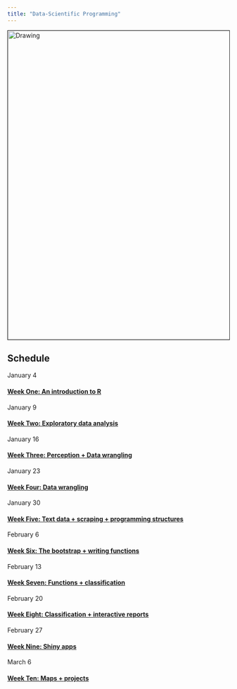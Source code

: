```yaml
---
title: "Data-Scientific Programming"
---
```


<img src="./_assets/pipeline.png" alt="Drawing" style="width: 700px;" border="1"/>

## Schedule

January 4

#### [Week One: An introduction to R](week01.html)

January 9

#### [Week Two: Exploratory data analysis](week02.html)

January 16

#### [Week Three: Perception + Data wrangling](week03.html)

January 23

#### [Week Four: Data wrangling](week04.html)

January 30

#### [Week Five: Text data + scraping + programming structures](week05.html)

February 6

#### [Week Six: The bootstrap + writing functions](week06.html)

February 13

#### [Week Seven: Functions + classification](week07.html)

February 20

#### [Week Eight: Classification + interactive reports](week08.html)

February 27

#### [Week Nine: Shiny apps](week09.html)

March 6

#### [Week Ten: Maps + projects](week10.html)
